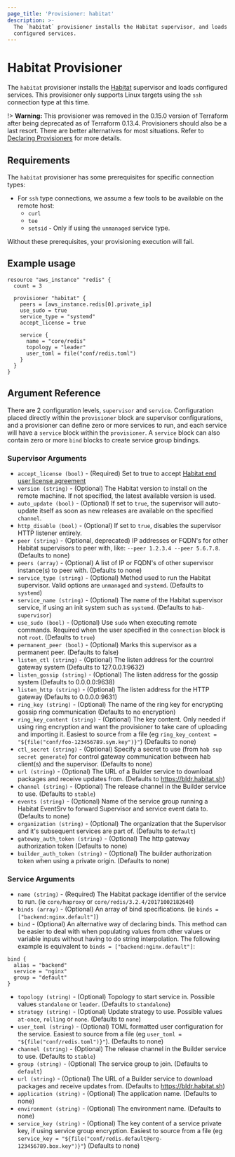 ```yaml
---
page_title: 'Provisioner: habitat'
description: >-
  The `habitat` provisioner installs the Habitat supervisor, and loads
  configured services.
---
```


# Habitat Provisioner

The `habitat` provisioner installs the [Habitat](https://habitat.sh) supervisor and loads configured services. This provisioner only supports Linux targets using the `ssh` connection type at this time.

!> **Warning:** This provisioner was removed in the 0.15.0 version of Terraform after being deprecated as of Terraform 0.13.4. Provisioners should also be a last resort. There are better alternatives for most situations. Refer to
[Declaring Provisioners](/language/resources/provisioners/syntax) for more details.

## Requirements

The `habitat` provisioner has some prerequisites for specific connection types:

* For `ssh` type connections, we assume a few tools to be available on the remote host:
  * `curl`
  * `tee`
  * `setsid` - Only if using the `unmanaged` service type.

Without these prerequisites, your provisioning execution will fail.

## Example usage

```hcl
resource "aws_instance" "redis" {
  count = 3

  provisioner "habitat" {
    peers = [aws_instance.redis[0].private_ip]
    use_sudo = true
    service_type = "systemd"
    accept_license = true

    service {
      name = "core/redis"
      topology = "leader"
      user_toml = file("conf/redis.toml")
    }
  }
}

```

## Argument Reference

There are 2 configuration levels, `supervisor` and `service`.  Configuration placed directly within the `provisioner` block are supervisor configurations, and a provisioner can define zero or more services to run, and each service will have a `service` block within the `provisioner`.  A `service` block can also contain zero or more `bind` blocks to create service group bindings.

### Supervisor Arguments

* `accept_license (bool)` - (Required) Set to true to accept [Habitat end user license agreement](https://www.chef.io/end-user-license-agreement/)
* `version (string)` - (Optional) The Habitat version to install on the remote machine.  If not specified, the latest available version is used.
* `auto_update (bool)` - (Optional) If set to `true`, the supervisor will auto-update itself as soon as new releases are available on the specified `channel`.
* `http_disable (bool)` - (Optional) If set to `true`, disables the supervisor HTTP listener entirely.
* `peer (string)` - (Optional, deprecated) IP addresses or FQDN's for other Habitat supervisors to peer with, like: `--peer 1.2.3.4 --peer 5.6.7.8`. (Defaults to none)
* `peers (array)` - (Optional) A list of IP or FQDN's of other supervisor instance(s) to peer with. (Defaults to none)
* `service_type (string)` - (Optional) Method used to run the Habitat supervisor.  Valid options are `unmanaged` and `systemd`.  (Defaults to `systemd`)
* `service_name (string)` - (Optional) The name of the Habitat supervisor service, if using an init system such as `systemd`. (Defaults to `hab-supervisor`)
* `use_sudo (bool)` - (Optional) Use `sudo` when executing remote commands.  Required when the user specified in the `connection` block is not `root`.  (Defaults to `true`)
* `permanent_peer (bool)` - (Optional) Marks this supervisor as a permanent peer.  (Defaults to false)
* `listen_ctl (string)` - (Optional) The listen address for the countrol gateway system (Defaults to 127.0.0.1:9632)
* `listen_gossip (string)` - (Optional) The listen address for the gossip system (Defaults to 0.0.0.0:9638)
* `listen_http (string)` - (Optional) The listen address for the HTTP gateway (Defaults to 0.0.0.0:9631)
* `ring_key (string)` - (Optional) The name of the ring key for encrypting gossip ring communication (Defaults to no encryption)
* `ring_key_content (string)` - (Optional) The key content.  Only needed if using ring encryption and want the provisioner to take care of uploading and importing it.  Easiest to source from a file (eg `ring_key_content = "${file("conf/foo-123456789.sym.key")}"`) (Defaults to none)
* `ctl_secret (string)` - (Optional) Specify a secret to use (from `hab sup secret generate`) for control gateway communication between hab client(s) and the supervisor.  (Defaults to none)
* `url (string)` - (Optional) The URL of a Builder service to download packages and receive updates from.  (Defaults to <https://bldr.habitat.sh>)
* `channel (string)` - (Optional) The release channel in the Builder service to use. (Defaults to `stable`)
* `events (string)` - (Optional) Name of the service group running a Habitat EventSrv to forward Supervisor and service event data to. (Defaults to none)
* `organization (string)` - (Optional) The organization that the Supervisor and it's subsequent services are part of. (Defaults to `default`)
* `gateway_auth_token (string)` - (Optional) The http gateway authorization token (Defaults to none)
* `builder_auth_token (string)` - (Optional) The builder authorization token when using a private origin. (Defaults to none)

### Service Arguments

* `name (string)` - (Required) The Habitat package identifier of the service to run. (ie `core/haproxy` or `core/redis/3.2.4/20171002182640`)
* `binds (array)` - (Optional) An array of bind specifications. (ie `binds = ["backend:nginx.default"]`)
* `bind` - (Optional) An alternative way of declaring binds.  This method can be easier to deal with when populating values from other values or variable inputs without having to do string interpolation. The following example is equivalent to `binds = ["backend:nginx.default"]`:

```hcl
bind {
  alias = "backend"
  service = "nginx"
  group = "default"
}
```

* `topology (string)` - (Optional) Topology to start service in. Possible values `standalone` or `leader`.  (Defaults to `standalone`)
* `strategy (string)` - (Optional) Update strategy to use. Possible values `at-once`, `rolling` or `none`.  (Defaults to `none`)
* `user_toml (string)` - (Optional) TOML formatted user configuration for the service. Easiest to source from a file (eg `user_toml = "${file("conf/redis.toml")}"`).  (Defaults to none)
* `channel (string)` - (Optional) The release channel in the Builder service to use. (Defaults to `stable`)
* `group (string)` - (Optional) The service group to join.  (Defaults to `default`)
* `url (string)` - (Optional) The URL of a Builder service to download packages and receive updates from.  (Defaults to <https://bldr.habitat.sh>)
* `application (string)` - (Optional) The application name.  (Defaults to none)
* `environment (string)` - (Optional) The environment name.  (Defaults to none)
* `service_key (string)` - (Optional) The key content of a service private key, if using service group encryption.  Easiest to source from a file (eg `service_key = "${file("conf/redis.default@org-123456789.box.key")}"`) (Defaults to none)
